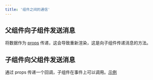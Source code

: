```yaml
---
title: '组件之间的通信'
---
```


## 父组件向子组件发送消息

将数据作为 [props](./properties) 传递，这会导致重新渲染，这是向子组件传递消息的方法。

## 子组件向父组件发送消息

通过 props 传递一个回调，子组件在事件上可以调用。[示例](callbacks#passing-callbacks-as-props)

